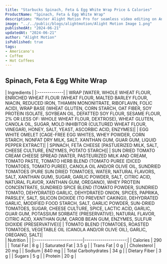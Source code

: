 ```yaml
---
title: "Starbucks Spinach, Feta & Egg White Wrap Price & Calories"
ProductName: "Spinach, Feta & Egg White Wrap" 
description: "Master Alight Motion Pro for seamless video editing on Android, iOS, and Tablets with our ultimate guide, unlocking advanced features and elevating your skills in 2024!"
image: "../../public/blogs/alightmotion/Alight Motion Image 1.png"
publishedAt: "2024-06-21"
updatedAt: "2024-06-21"
author: "Alight Motion"
isPublished: true
tags:
- Americano's
- Coffee
- Hot Coffees   
---
```


 
## Spinach, Feta & Egg White Wrap 
  
<div className="tables-container">
  <div className="table-wrapper">
    | Ingredients  |  
    |:-------------|
    | WRAP [WATER, WHOLE WHEAT FLOUR, ENRICHED WHEAT FLOUR (WHEAT FLOUR, MALTED BARLEY FLOUR, NIACIN, REDUCED IRON, THIAMIN MONONITRATE, RIBOFLAVIN, FOLIC ACID), WRAP BASE (WHEAT GLUTEN, CORN STARCH, OAT FIBER, SOY PROTEIN ISOLATE, SOYBEAN OIL, DEFATTED SOY FLOUR, SESAME FLOUR, 2% OR LESS OF: WHOLE WHEAT FLOUR, DEXTROSE), WHEAT GLUTEN, CANOLA OIL, SUGAR, MOLD INHIBITOR (CULTURED WHEAT FLOUR, VINEGAR), HONEY, SALT, YEAST, ASCORBIC ACID, ENZYMES]|
    |  EGG WHITE OMELET [CAGE-FREE EGG WHITES, WHEY POWDER, CORN STARCH, NONFAT DRY MILK, SALT, XANTHAN GUM, GUAR GUM, LIQUID PEPPER EXTRACT]|
    |  SPINACH, FETA CHEESE [PASTUERIZED MILK, SALT, CHEESE CULTURE, ENZYMES, POTATO STARCH]|
    | SUN DRIED TOMATO CREAM CHEESE SPREAD [WATER, PASTEURIZED MILK AND CREAM, TOMATO PASTE, TOMATO HERB BLEND (TOMATO PUREE (DICED TOMATOES, TOMATO PUREE), CANOLA OIL AND/OR OLIVE OIL, SUNDRIED TOMATOES (PURE SUN DRIED TOMATOES, WATER, NATURAL FLAVORS, SALT, XANTHAN GUM), SUGAR, GARLIC POWDER, SALT, CITRIC ACID, NATURAL FLAVOR, XANTHAN GUM, OREGANO), WHEY PROTEIN CONCENTRATE, SUNDRIED SPICE BLEND (TOMATO POWDER, SUNDRIED TOMATO, DEHYDRATED GARLIC, DEHYDRATED ONION, SPICES, PAPRIKA, PARSLEY, SALT, SILICON DIOXIDE (TO PREVENT CAKING)), DEHYDRATED GARLIC, MODIFIED FOOD STARCH, SALT, GARLIC POWDER, SUN-DRIED TOMATOES, SUGAR, CHEESE CULTURE, SPICE, LACTIC ACID, GARLIC, GUAR GUM, POTASSIUM SORBATE (PRESERVATIVE), NATURAL FLAVOR, CITRIC ACID, XANTHAN GUM, CAROB BEAN GUM, ENZYMES, SULFUR DIOXIDE (PRESERVATIVE)]|
    | TOMATO BLEND [TOMATOES, ROASTED TOMATOES, VEGETABLE OIL (CANOLA AND/OR OLIVE OIL), GARLIC, OREGANO, SALT]|
  </div>
  <div className="table-wrapper">
    | Nutrition               |                      |  
    |:------------------------|---------------------:|
    | Calories                | 290                  |
    | Total Fat               | 8 g                 |
    | Saturated Fat           | 3.5 g                |
    | Trans Fat               | 0 g                  |
    | Cholesterol             | 20 mg                |
    | Sodium                  | 840 mg               |
    | Total Carbohydrates     | 34 g                 |
    | Dietary Fiber           | 3 g                  |
    | Sugars                  | 5 g                 |
    | Protein                 | 20 g                  |
  </div>
</div>
<style jsx>{`
  .tables-container {
    display: flex;
    flex-direction: row;
    gap: 30px;
  }
  .table-wrapper {
    width: 500px; /* Adjust as needed */
  }
  @media (max-width: 768px) {
    .tables-container {
      flex-direction: column;
      gap: 0px; /* Adjust as needed */
    }
    .table-wrapper {
      width: 100%; /* Adjust as needed */
    }
  }
`}</style>
